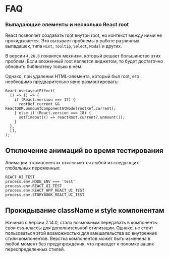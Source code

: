 
<Meta title="Information/FAQ" />

# FAQ

### Выпадающие элементы и несколько React root

React позволяет создавать root внутри root, но контекст между ними не прокидывается. Это вызывает проблемы в работе
различных выпадашек, типа `Hint`, `Tooltip`, `Select`, `Modal` и других.

В версии `4.26.0` появился мехнизм, который решает большинство этих проблем. Если вложенный root является виджетом,
то будет достаточно обновить библиотеку только в нём.

Однако, при удалении HTML-элемента, который был root, его необходимо предварительно явно размонтировать:

```tsx static
React.useLayoutEffect(
  () => () => {
    if (React.version === 17) {
      rootRef.current && ReactDOM.unmountComponentAtNode(rootRef.current);
    } else if (React.version === 18) {
      setTimeout(() => reactRoot.current?.unmount());
    }
  },
  [],
);
```

## Отключение анимаций во время тестирования

Анимации в компонентах отключаются любой из следующих глобальных переменных:

```static
REACT_UI_TEST
process.env.NODE_ENV === 'test'
process.env.REACT_UI_TEST
process.env.REACT_APP_REACT_UI_TEST
process.env.STORYBOOK_REACT_UI_TEST
```

## Прокидывание className и style компонентам

Начиная с версии 2.14.0, стало возможным передавать в компоненты свои css-классы для дополнительной стилизации. Однако,
не стоит пользоваться этой возможностью для вмешательства во внутренние стили компонентов. Верстка компонентов может
быть изменена в любой момент без предупреждения, что приведет к поломке ваших переопределенных стилей.
